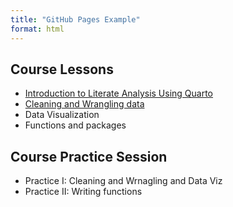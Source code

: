 ```yaml
---
title: "GitHub Pages Example"
format: html
---
```


## Course Lessons

- [Introduction to Literate Analysis Using Quarto](intro-to-quarto.html)
- [Cleaning and Wrangling data](cleaning-and-wrangling.html)
- Data Visualization
- Functions and packages

## Course Practice Session

- Practice I: Cleaning and Wrnagling and Data Viz
- Practice II: Writing functions
